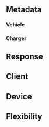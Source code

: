 
## Metadata

<ApiSchema example pointer="#/components/schemas/MetaData" />

#### Vehicle

<ApiSchema example pointer="#/components/schemas/VechileParameters" />

#### Charger

<ApiSchema example pointer="#/components/schemas/ChargerParameters" />

## Response

<ApiSchema example pointer="#/components/schemas/Response" />

## Client

<ApiSchema example pointer="#/components/schemas/Client" />

## Device

<ApiSchema example pointer="#/components/schemas/Device" />

## Flexibility

<ApiSchema example pointer="#/components/schemas/VehicleFlexibility" />
